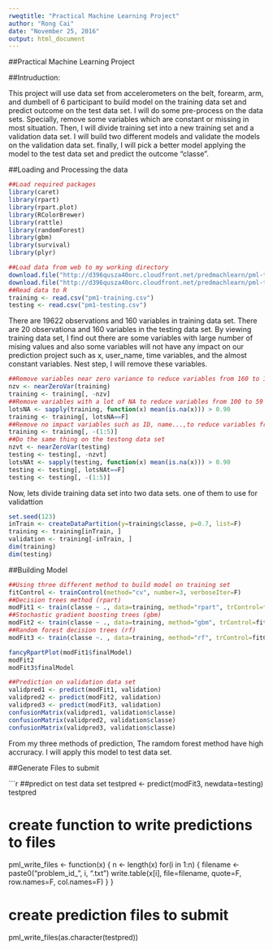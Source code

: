 ```yaml
---
rweqtitle: "Practical Machine Learning Project"
author: "Rong Cai"
date: "November 25, 2016"
output: html_document
---
```


##Practical Machine Learning Project

##Intruduction:

This project will use data set from accelerometers on the belt, forearm, arm, and dumbell of 6 participant to build model on the training data set and predict outcome on the test data set. I will do some pre-process on the data sets. Specially, remove some variables which are constant or missing in most situation. Then, I will divide training set into a new training set and a validation data set. I will build  two different models and validate the models on the validation data set. finally, I will pick a better model applying the model to the test data set and predict the outcome "classe".      

##Loading and Processing the data

```r
##Load required packages
library(caret)
library(rpart)
library(rpart.plot)
library(RColorBrewer)
library(rattle)
library(randomForest)
library(gbm)
library(survival)
library(plyr)
```
```r
##Load data from web to my working directory
download.file("http://d396qusza40orc.cloudfront.net/predmachlearn/pml-training.csv", destfile="./pm1-training.csv")
download.file("http://d396qusza40orc.cloudfront.net/predmachlearn/pml-testing.csv", destfile="./pm1-testing.csv")
##Read data to R
training <- read.csv("pm1-training.csv")
testing <- read.csv("pm1-testing.csv")
```

There are 19622 observations and 160 variables in training data set. There are 20 observationa and 160 variables in the testing data set. By viewing training data set, I find out there are some variables with large number of mising values and also some variables will not have any impact on our prediction project such as x, user_name, time variables, and the almost constant variables. Nest step, I will remove these variables.

```r
##Remove variables near zero variance to reduce variables from 160 to 100
nzv <- nearZeroVar(training)
training <- training[, -nzv]
##Remove variables with a lot of NA to reduce variables from 100 to 59
lotsNA <- sapply(training, function(x) mean(is.na(x))) > 0.90
training <- training[, lotsNA==F]
##Remove no impact variables such as ID, name...,to reduce variables from 59 to 54
training <- training[, -(1:5)]
##Do the same thing on the testong data set
nzvt <- nearZeroVar(testing)
testing <- testing[, -nzvt]
lotsNAt <- sapply(testing, function(x) mean(is.na(x))) > 0.90
testing <- testing[, lotsNAt==F]
testing <- testing[, -(1:5)]
```

Now, lets divide training data set into two data sets. one of them to use for validattion

```r
set.seed(123)
inTrain <- createDataPartition(y=training$classe, p=0.7, list=F)
training <- training[inTrain, ]
validation <- training[-inTrain, ]
dim(training)
dim(testing)
```

##Building Model

```r
##Using three different method to build model on training set
fitControl <- trainControl(method="cv", number=3, verboseIter=F)
##Decision trees method (rpart)
modFit1 <- train(classe ~ ., data=training, method="rpart", trControl=fitControl)
##Stochastic gradient boosting trees (gbm)
modFit2 <- train(classe ~ ., data=training, method="gbm", trControl=fitControl)
##Random forest decision trees (rf)
modFit3 <- train(classe ~. , data=training, method="rf", trControl=fitControl)
```
```r
fancyRpartPlot(modFit1$finalModel)
modFit2
modFit3$finalModel
```

```r
##Prediction on validation data set
validpred1 <- predict(modFit1, validation)
validpred2 <- predict(modFit2, validation)
validpred3 <- predict(modFit3, validation)
confusionMatrix(validpred1, validation$classe)
confusionMatrix(validpred2, validation$classe)
confusionMatrix(validpred3, validation$classe)
```

From my three methods of prediction, The ramdom forest method have high accruracy. I will apply this model to test data set.   

##Generate Files to submit 

```r
##predict on test data set
testpred <- predict(modFit3, newdata=testing)
testpred

# create function to write predictions to files
pml_write_files <- function(x) {
    n <- length(x)
    for(i in 1:n) {
        filename <- paste0("problem_id_", i, ".txt")
        write.table(x[i], file=filename, quote=F, row.names=F, col.names=F)
    }
}

# create prediction files to submit
pml_write_files(as.character(testpred))


